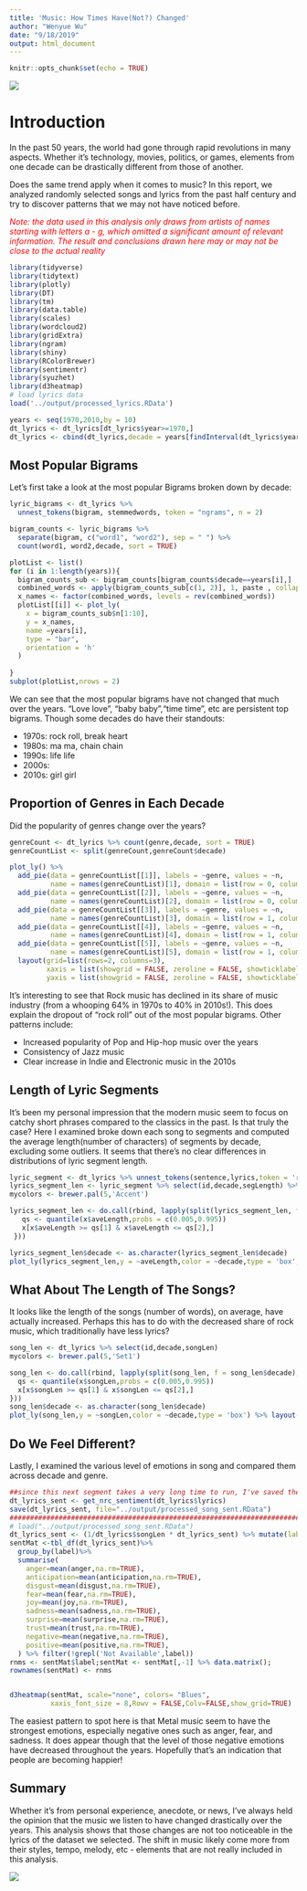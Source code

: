 ---
title: 'Music: How Times Have(Not?) Changed'
author: "Wenyue Wu"
date: "9/18/2019"
output: html_document
---

```{r setup, include=FALSE}
knitr::opts_chunk$set(echo = TRUE)
```

![](../figs/music by decade.gif)

# Introduction

In the past 50 years, the world had gone through rapid revolutions in many aspects. Whether it's technology, movies, politics, or games, elements from one decade can be drastically different from those of another.

Does the same trend apply when it comes to music? In this report, we analyzed randomly selected songs and lyrics from the past half century and try to discover patterns that we may not have noticed before.

<font color = 'red'>*Note: the data used in this analysis only draws from artists of names starting with letters a - g, which omitted a significant amount of relevant information. The result and conclusions drawn here may or may not be close to the actual reality*</font>

```{r initialize, message=FALSE,warning=FALSE,echo=FALSE}
library(tidyverse)
library(tidytext)
library(plotly)
library(DT)
library(tm)
library(data.table)
library(scales)
library(wordcloud2)
library(gridExtra)
library(ngram)
library(shiny) 
library(RColorBrewer)
library(sentimentr)
library(syuzhet)
library(d3heatmap)
# load lyrics data
load('../output/processed_lyrics.RData') 

years <- seq(1970,2010,by = 10)
dt_lyrics <- dt_lyrics[dt_lyrics$year>=1970,]
dt_lyrics <- cbind(dt_lyrics,decade = years[findInterval(dt_lyrics$year,years)],songLen = str_count(dt_lyrics$lyrics,pattern = '\\w+'))

```

## Most Popular Bigrams

Let's first take a look at the most popular Bigrams broken down by decade:

```{r bigram, echo=FALSE,message=FALSE,warning=FALSE}
lyric_bigrams <- dt_lyrics %>%
  unnest_tokens(bigram, stemmedwords, token = "ngrams", n = 2)

bigram_counts <- lyric_bigrams %>%
  separate(bigram, c("word1", "word2"), sep = " ") %>%
  count(word1, word2,decade, sort = TRUE)

plotList <- list()
for (i in 1:length(years)){
  bigram_counts_sub <- bigram_counts[bigram_counts$decade==years[i],]
  combined_words <- apply(bigram_counts_sub[c(1, 2)], 1, paste , collapse = " " )[1:10]
  x_names <- factor(combined_words, levels = rev(combined_words))
  plotList[[i]] <- plot_ly(
    x = bigram_counts_sub$n[1:10],
    y = x_names,
    name =years[i],
    type = "bar",
    orientation = 'h'
  ) 
  
}
subplot(plotList,nrows = 2)
```
We can see that the most popular bigrams have not changed that much over the years. "Love love", "baby baby","time time", etc are persistent top bigrams.  Though some decades do have their standouts:

* 1970s: rock roll, break heart
* 1980s: ma ma, chain chain
* 1990s: life life
* 2000s: 
* 2010s: girl girl



## Proportion of Genres in Each Decade

Did the popularity of genres change over the years?

```{r Genre Proportion, echo=FALSE,message=FALSE,warning=FALSE}

genreCount <- dt_lyrics %>% count(genre,decade, sort = TRUE)
genreCountList <- split(genreCount,genreCount$decade)

plot_ly() %>%
  add_pie(data = genreCountList[[1]], labels = ~genre, values = ~n,
          name = names(genreCountList)[1], domain = list(row = 0, column = 0)) %>%
  add_pie(data = genreCountList[[2]], labels = ~genre, values = ~n,
          name = names(genreCountList)[2], domain = list(row = 0, column = 1)) %>%
  add_pie(data = genreCountList[[3]], labels = ~genre, values = ~n,
          name = names(genreCountList)[3], domain = list(row = 1, column = 0)) %>%
  add_pie(data = genreCountList[[4]], labels = ~genre, values = ~n,
          name = names(genreCountList)[4], domain = list(row = 1, column = 1)) %>%
  add_pie(data = genreCountList[[5]], labels = ~genre, values = ~n,
          name = names(genreCountList)[5], domain = list(row = 1, column = 2)) %>%
  layout(grid=list(rows=2, columns=3),
         xaxis = list(showgrid = FALSE, zeroline = FALSE, showticklabels = FALSE),
         yaxis = list(showgrid = FALSE, zeroline = FALSE, showticklabels = FALSE))

```
It's interesting to see that Rock music has declined in its share of music industry (from a whooping 64% in 1970s to 40% in 2010s!). This does explain the dropout of "rock roll" out of the most popular bigrams. Other patterns include:

* Increased popularity of Pop and Hip-hop music over the years
* Consistency of Jazz music
* Clear increase in Indie and Electronic music in the 2010s



## Length of Lyric Segments

It's been my personal impression that the modern music seem to focus on catchy short phrases compared to the classics in the past. Is that truly the case? Here I examined broke down each song to segments and computed the average length(number of characters) of segments by decade, excluding some outliers. It seems that there's no clear differences in distributions of lyric segment length.

```{r lyric segment length, echo=FALSE,message=FALSE,warning=FALSE}
lyric_segment <- dt_lyrics %>% unnest_tokens(sentence,lyrics,token = 'regex',pattern = '[:punct:]') %>% mutate(segLength = nchar(sentence))
lyrics_segment_len <- lyric_segment %>% select(id,decade,segLength) %>% group_by(id,decade) %>% summarize(aveLength = mean(segLength))
mycolors <- brewer.pal(5,'Accent')

lyrics_segment_len <- do.call(rbind, lapply(split(lyrics_segment_len, f = lyrics_segment_len$decade), FUN = function(x){
   qs <- quantile(x$aveLength,probs = c(0.005,0.995))
   x[x$aveLength >= qs[1] & x$aveLength <= qs[2],]
 }))

lyrics_segment_len$decade <- as.character(lyrics_segment_len$decade)
plot_ly(lyrics_segment_len,y = ~aveLength,color = ~decade,type = 'box',colors = mycolors) %>% layout(yaxis = list(title = 'Average Length of Lyric Segments'))


```


## What About The Length of The Songs?

It looks like the length of the songs (number of words), on average, have actually increased. Perhaps this has to do with the decreased share of rock music, which traditionally have less lyrics?

```{r song length, echo=FALSE,message=FALSE,warning=FALSE}
song_len <- dt_lyrics %>% select(id,decade,songLen)
mycolors <- brewer.pal(5,'Set1')

song_len <- do.call(rbind, lapply(split(song_len, f = song_len$decade), FUN = function(x){
  qs <- quantile(x$songLen,probs = c(0.005,0.995))
  x[x$songLen >= qs[1] & x$songLen <= qs[2],]
}))
song_len$decade <- as.character(song_len$decade)
plot_ly(song_len,y = ~songLen,color = ~decade,type = 'box') %>% layout(yaxis = list(title = 'Average Length(# of words) of Song'))


```

## Do We Feel Different?

Lastly, I examined the various level of emotions in song and compared them across decade and genre. 

```{r sentiments, echo=FALSE,message=FALSE,warning=FALSE}
##since this next segment takes a very long time to run, I've saved the data in ##the output folder for faster loading
dt_lyrics_sent <- get_nrc_sentiment(dt_lyrics$lyrics)
save(dt_lyrics_sent, file="../output/processed_song_sent.RData")
##########################################################################
# load("../output/processed_song_sent.RData")
dt_lyrics_sent <- (1/dt_lyrics$songLen * dt_lyrics_sent) %>% mutate(label = paste(dt_lyrics$genre,dt_lyrics$decade))
sentMat <-tbl_df(dt_lyrics_sent)%>%
  group_by(label)%>%
  summarise(
    anger=mean(anger,na.rm=TRUE),
    anticipation=mean(anticipation,na.rm=TRUE),
    disgust=mean(disgust,na.rm=TRUE),
    fear=mean(fear,na.rm=TRUE),
    joy=mean(joy,na.rm=TRUE),
    sadness=mean(sadness,na.rm=TRUE),
    surprise=mean(surprise,na.rm=TRUE),
    trust=mean(trust,na.rm=TRUE),
    negative=mean(negative,na.rm=TRUE),
    positive=mean(positive,na.rm=TRUE),
  ) %>% filter(!grepl('Not Available',label))
rnms <- sentMat$label;sentMat <- sentMat[,-1] %>% data.matrix();
rownames(sentMat) <- rnms


d3heatmap(sentMat, scale="none", colors= "Blues",
          xaxis_font_size = 8,Rowv = FALSE,Colv=FALSE,show_grid=TRUE)

```
The easiest pattern to spot here is that Metal music seem to have the strongest emotions, especially negative ones such as anger, fear, and sadness. It does appear though that the level of those negative emotions have decreased throughout the years. Hopefully that's an indication that people are becoming happier!

## Summary
Whether it's from personal experience, anecdote, or news, I've always held the opinion that the music we listen to have changed drastically over the years. This analysis shows that those changes are not too noticeable in the lyrics of the dataset we selected. The shift in music likely come more from their styles, tempo, melody, etc - elements that are not really included in this analysis. 



![](../figs/music by decade 2.png)


